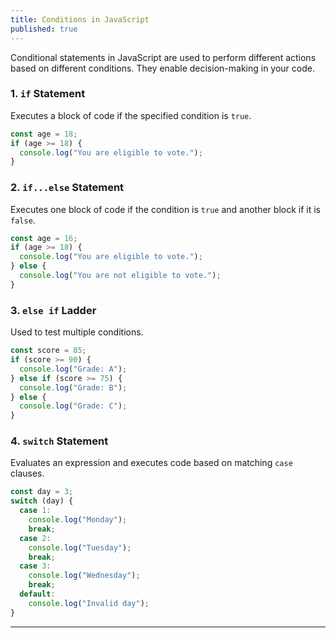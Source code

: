 ```yaml
---
title: Conditions in JavaScript
published: true
---
```


Conditional statements in JavaScript are used to perform different actions based on different conditions. They enable decision-making in your code.

### **1. `if` Statement**

Executes a block of code if the specified condition is `true`.

```javascript
const age = 18;
if (age >= 18) {
  console.log("You are eligible to vote.");
}
```

### **2. `if...else` Statement**

Executes one block of code if the condition is `true` and another block if it is `false`.

```javascript
const age = 16;
if (age >= 18) {
  console.log("You are eligible to vote.");
} else {
  console.log("You are not eligible to vote.");
}
```

### **3. `else if` Ladder**

Used to test multiple conditions.

```javascript
const score = 85;
if (score >= 90) {
  console.log("Grade: A");
} else if (score >= 75) {
  console.log("Grade: B");
} else {
  console.log("Grade: C");
}
```

### **4. `switch` Statement**

Evaluates an expression and executes code based on matching `case` clauses.

```javascript
const day = 3;
switch (day) {
  case 1:
    console.log("Monday");
    break;
  case 2:
    console.log("Tuesday");
    break;
  case 3:
    console.log("Wednesday");
    break;
  default:
    console.log("Invalid day");
}
```

---